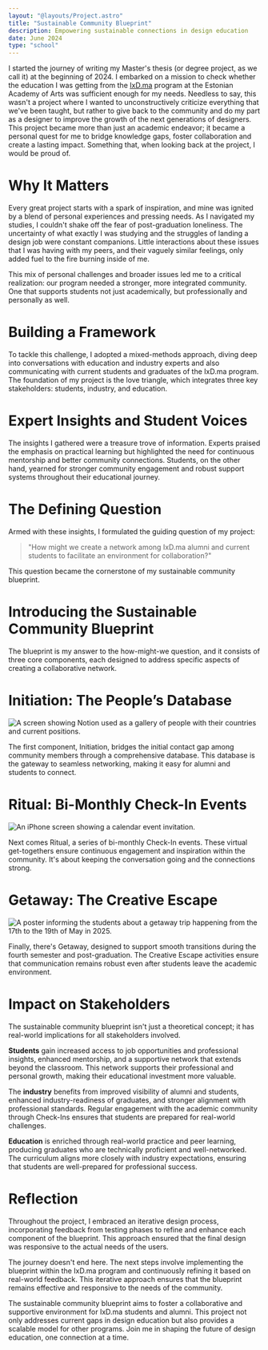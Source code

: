 ```yaml
---
layout: "@layouts/Project.astro"
title: "Sustainable Community Blueprint"
description: Empowering sustainable connections in design education
date: June 2024
type: "school"
---
```


<div class="mt-6" aria-hidden="true"></div>

I started the journey of writing my Master's thesis (or degree project, as we call it) at the beginning of 2024. I embarked on a mission to check whether the education I was getting from the [IxD.ma](https://ixd.ma/) program at the Estonian Academy of Arts was sufficient enough for my needs. Needless to say, this wasn't a project where I wanted to unconstructively criticize everything that we've been taught, but rather to give back to the community and do my part as a designer to improve the growth of the next generations of designers. This project became more than just an academic endeavor; it became a personal quest for me to bridge knowledge gaps, foster collaboration and create a lasting impact. Something that, when looking back at the project, I would be proud of.

# Why It Matters

Every great project starts with a spark of inspiration, and mine was ignited by a blend of personal experiences and pressing needs. As I navigated my studies, I couldn't shake off the fear of post-graduation loneliness. The uncertainty of what exactly I was studying and the struggles of landing a design job were constant companions. Little interactions about these issues that I was having with my peers, and their vaguely similar feelings, only added fuel to the fire burning inside of me.

This mix of personal challenges and broader issues led me to a critical realization: our program needed a stronger, more integrated community. One that supports students not just academically, but professionally and personally as well.

# Building a Framework

To tackle this challenge, I adopted a mixed-methods approach, diving deep into conversations with education and industry experts and also communicating with current students and graduates of the IxD.ma program. The foundation of my project is the love triangle, which integrates three key stakeholders: students, industry, and education.

# Expert Insights and Student Voices

The insights I gathered were a treasure trove of information. Experts praised the emphasis on practical learning but highlighted the need for continuous mentorship and better community connections. Students, on the other hand, yearned for stronger community engagement and robust support systems throughout their educational journey.

# The Defining Question

Armed with these insights, I formulated the guiding question of my project:

> "How might we create a network among IxD.ma alumni and current students to facilitate an environment for collaboration?"

This question became the cornerstone of my sustainable community blueprint.

# Introducing the Sustainable Community Blueprint

The blueprint is my answer to the how-might-we question, and it consists of three core components, each designed to address specific aspects of creating a collaborative network.

# Initiation: The People’s Database

<Image class="inline" src={initiation} alt="A screen showing Notion used as a gallery of people with their countries and current positions." />

The first component, Initiation, bridges the initial contact gap among community members through a comprehensive database. This database is the gateway to seamless networking, making it easy for alumni and students to connect.

# Ritual: Bi-Monthly Check-In Events

<Image class="inline" src={ritual} alt="An iPhone screen showing a calendar event invitation." />

Next comes Ritual, a series of bi-monthly Check-In events. These virtual get-togethers ensure continuous engagement and inspiration within the community. It's about keeping the conversation going and the connections strong.

# Getaway: The Creative Escape

<Image class="inline" src={getaway} alt="A poster informing the students about a getaway trip happening from the 17th to the 19th of May in 2025." />

Finally, there's Getaway, designed to support smooth transitions during the fourth semester and post-graduation. The Creative Escape activities ensure that communication remains robust even after students leave the academic environment.

# Impact on Stakeholders

The sustainable community blueprint isn't just a theoretical concept; it has real-world implications for all stakeholders involved.

**Students** gain increased access to job opportunities and professional insights, enhanced mentorship, and a supportive network that extends beyond the classroom. This network supports their professional and personal growth, making their educational investment more valuable.

The **industry** benefits from improved visibility of alumni and students, enhanced industry-readiness of graduates, and stronger alignment with professional standards. Regular engagement with the academic community through Check-Ins ensures that students are prepared for real-world challenges.

**Education** is enriched through real-world practice and peer learning, producing graduates who are technically proficient and well-networked. The curriculum aligns more closely with industry expectations, ensuring that students are well-prepared for professional success.

# Reflection

Throughout the project, I embraced an iterative design process, incorporating feedback from testing phases to refine and enhance each component of the blueprint. This approach ensured that the final design was responsive to the actual needs of the users.

The journey doesn't end here. The next steps involve implementing the blueprint within the IxD.ma program and continuously refining it based on real-world feedback. This iterative approach ensures that the blueprint remains effective and responsive to the needs of the community.

The sustainable community blueprint aims to foster a collaborative and supportive environment for IxD.ma students and alumni. This project not only addresses current gaps in design education but also provides a scalable model for other programs. Join me in shaping the future of design education, one connection at a time.
